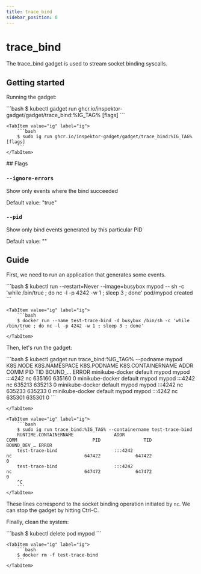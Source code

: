 ```yaml
---
title: trace_bind
sidebar_position: 0
---
```



# trace_bind

The trace_bind gadget is used to stream socket binding syscalls.

## Getting started

Running the gadget:

<Tabs groupId="env">
    <TabItem value="kubectl-gadget" label="kubectl gadget">
        ```bash
        $ kubectl gadget run ghcr.io/inspektor-gadget/gadget/trace_bind:%IG_TAG% [flags]
        ```
    </TabItem>

    <TabItem value="ig" label="ig">
        ```bash
        $ sudo ig run ghcr.io/inspektor-gadget/gadget/trace_bind:%IG_TAG% [flags]
        ```
    </TabItem>
</Tabs>
## Flags

### `--ignore-errors`

Show only events where the bind succeeded

Default value: "true"

### `--pid`

Show only bind events generated by this particular PID

Default value: ""

## Guide

First, we need to run an application that generates some events.

<Tabs groupId="env">
    <TabItem value="kubectl-gadget" label="kubectl gadget">
        ```bash
        $ kubectl run --restart=Never --image=busybox mypod -- sh -c 'while /bin/true ; do nc -l -p 4242 -w 1 ; sleep 3 ; done'
        pod/mypod created
        ```
    </TabItem>

    <TabItem value="ig" label="ig">
        ```bash
        $ docker run --name test-trace-bind -d busybox /bin/sh -c 'while /bin/true ; do nc -l -p 4242 -w 1 ; sleep 3 ; done'
        ```
    </TabItem>
</Tabs>

Then, let's run the gadget:

<Tabs groupId="env">
    <TabItem value="kubectl-gadget" label="kubectl gadget">
        ```bash
        $ kubectl gadget run trace_bind:%IG_TAG% --podname mypod
        K8S.NODE            K8S.NAMESPACE            K8S.PODNAME              K8S.CONTAINERNAME        ADDR                       COMM                    PID           TID          BOUND_… ERROR
        minikube-docker     default                  mypod                    mypod                    :::4242                    nc                   635160        635160          0
        minikube-docker     default                  mypod                    mypod                    :::4242                    nc                   635213        635213          0
        minikube-docker     default                  mypod                    mypod                    :::4242                    nc                   635233        635233          0
        minikube-docker     default                  mypod                    mypod                    :::4242                    nc                   635301        635301          0
        ```

    </TabItem>

    <TabItem value="ig" label="ig">
        ```bash
        $ sudo ig run trace_bind:%IG_TAG% --containername test-trace-bind
        RUNTIME.CONTAINERNAME               ADDR                                  COMM                            PID                TID                BOUND_DEV_… ERROR
        test-trace-bind                     :::4242                               nc                           647422             647422                0
        test-trace-bind                     :::4242                               nc                           647472             647472                0
        ^C
        ```
    </TabItem>
</Tabs>

These lines correspond to the socket binding operation initiated by `nc`.
We can stop the gadget by hitting Ctrl-C.

Finally, clean the system:

<Tabs groupId="env">
    <TabItem value="kubectl-gadget" label="kubectl gadget">
        ```bash
        $ kubectl delete pod mypod
        ```
    </TabItem>

    <TabItem value="ig" label="ig">
        ```bash
        $ docker rm -f test-trace-bind
        ```
    </TabItem>
</Tabs>
